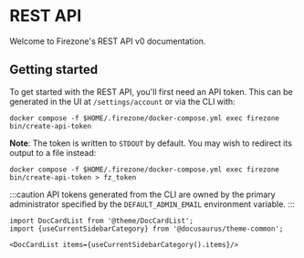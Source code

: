 # REST API

Welcome to Firezone's REST API v0 documentation.

## Getting started

To get started with the REST API, you'll first need an API token. This can be
generated in the UI at `/settings/account` or via the CLI with:

```shell
docker compose -f $HOME/.firezone/docker-compose.yml exec firezone bin/create-api-token
```

**Note**: The token is written to `STDOUT` by default. You may wish to redirect
its output to a file instead:

```shell
docker compose -f $HOME/.firezone/docker-compose.yml exec firezone bin/create-api-token > fz_token
```

:::caution API tokens generated from the CLI are owned by the primary
administrator specified by the `DEFAULT_ADMIN_EMAIL` environment variable. :::

```mdx-code-block
import DocCardList from '@theme/DocCardList';
import {useCurrentSidebarCategory} from '@docusaurus/theme-common';

<DocCardList items={useCurrentSidebarCategory().items}/>
```
